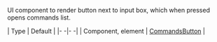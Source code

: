 UI component to render button next to input box, which when pressed opens commands list.

| Type | Default |
|- -|- -|
| Component, element | [CommandsButton](../../ui-components/commands-button) |
